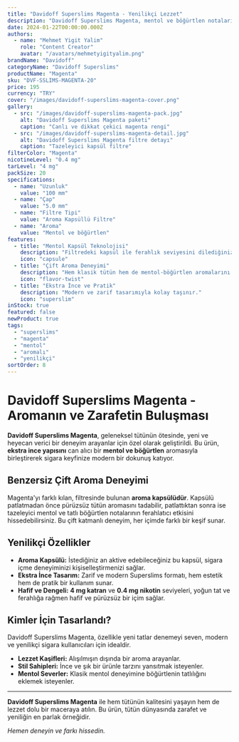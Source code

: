 ```yaml
---
title: "Davidoff Superslims Magenta - Yenilikçi Lezzet"
description: "Davidoff Superslims Magenta, mentol ve böğürtlen notalarını bir araya getirerek ferah ve eşsiz bir tütün deneyimi sunar."
date: 2024-01-22T00:00:00.000Z
authors:
  - name: "Mehmet Yigit Yalim"
    role: "Content Creator"
    avatar: "/avatars/mehmetyigityalim.png"
brandName: "Davidoff"
categoryName: "Davidoff Superslims"
productName: "Magenta"
sku: "DVF-SSLIMS-MAGENTA-20"
price: 195
currency: "TRY"
cover: "/images/davidoff-superslims-magenta-cover.png"
gallery:
  - src: "/images/davidoff-superslims-magenta-pack.jpg"
    alt: "Davidoff Superslims Magenta paketi"
    caption: "Canlı ve dikkat çekici magenta rengi"
  - src: "/images/davidoff-superslims-magenta-detail.jpg"
    alt: "Davidoff Superslims Magenta filtre detayı"
    caption: "Tazeleyici kapsül filtre"
filterColor: "Magenta"
nicotineLevel: "0.4 mg"
tarLevel: "4 mg"
packSize: 20
specifications:
  - name: "Uzunluk"
    value: "100 mm"
  - name: "Çap"
    value: "5.0 mm"
  - name: "Filtre Tipi"
    value: "Aroma Kapsüllü Filtre"
  - name: "Aroma"
    value: "Mentol ve böğürtlen"
features:
  - title: "Mentol Kapsül Teknolojisi"
    description: "Filtredeki kapsül ile ferahlık seviyesini dilediğiniz gibi ayarlayın."
    icon: "capsule"
  - title: "Çift Aroma Deneyimi"
    description: "Hem klasik tütün hem de mentol-böğürtlen aromalarını keşfedin."
    icon: "flavor-twist"
  - title: "Ekstra İnce ve Pratik"
    description: "Modern ve zarif tasarımıyla kolay taşınır."
    icon: "superslim"
inStock: true
featured: false
newProduct: true
tags:
  - "superslims"
  - "magenta"
  - "mentol"
  - "aromalı"
  - "yenilikçi"
sortOrder: 8
---
```


# Davidoff Superslims Magenta - Aromanın ve Zarafetin Buluşması

**Davidoff Superslims Magenta**, geleneksel tütünün ötesinde, yeni ve heyecan verici bir deneyim arayanlar için özel olarak geliştirildi. Bu ürün, **ekstra ince yapısını** can alıcı bir **mentol ve böğürtlen** aromasıyla birleştirerek sigara keyfinize modern bir dokunuş katıyor.

## Benzersiz Çift Aroma Deneyimi

Magenta'yı farklı kılan, filtresinde bulunan **aroma kapsülüdür**. Kapsülü patlatmadan önce pürüzsüz tütün aromasını tadabilir, patlattıktan sonra ise tazeleyici mentol ve tatlı böğürtlen notalarının ferahlatıcı etkisini hissedebilirsiniz. Bu çift katmanlı deneyim, her içimde farklı bir keşif sunar.

## Yenilikçi Özellikler

- **Aroma Kapsülü:** İstediğiniz an aktive edebileceğiniz bu kapsül, sigara içme deneyiminizi kişiselleştirmenizi sağlar.
- **Ekstra İnce Tasarım:** Zarif ve modern Superslims formatı, hem estetik hem de pratik bir kullanım sunar.
- **Hafif ve Dengeli:** **4 mg katran** ve **0.4 mg nikotin** seviyeleri, yoğun tat ve ferahlığa rağmen hafif ve pürüzsüz bir içim sağlar.

## Kimler İçin Tasarlandı?

Davidoff Superslims Magenta, özellikle yeni tatlar denemeyi seven, modern ve yenilikçi sigara kullanıcıları için idealdir.
* **Lezzet Kaşifleri:** Alışılmışın dışında bir aroma arayanlar.
* **Stil Sahipleri:** İnce ve şık bir ürünle tarzını yansıtmak isteyenler.
* **Mentol Severler:** Klasik mentol deneyimine böğürtlenin tatlılığını eklemek isteyenler.

---

**Davidoff Superslims Magenta** ile hem tütünün kalitesini yaşayın hem de lezzet dolu bir maceraya atılın. Bu ürün, tütün dünyasında zarafet ve yeniliğin en parlak örneğidir.

*Hemen deneyin ve farkı hissedin.*